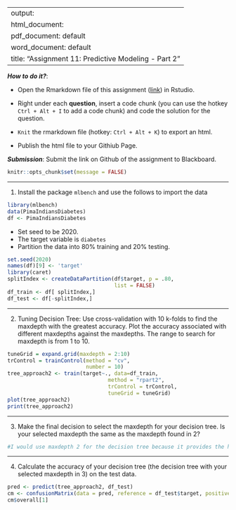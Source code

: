 
---
output: 
  html_document:
  pdf_document: default
  word_document: default
title: "Assignment 11: Predictive Modeling - Part 2"
---

***How to do it?***: 

- Open the Rmarkdown file of this assignment ([link](fa2021_assignment11.Rmd)) in Rstudio. 

- Right under each **question**, insert  a code chunk (you can use the hotkey `Ctrl + Alt + I` to add a code chunk) and code the solution for the question. 

- `Knit` the rmarkdown file (hotkey: `Ctrl + Alt + K`) to export an html.  

-  Publish the html file to your Githiub Page. 

***Submission***: Submit the link on Github of the assignment to Blackboard.

```r
knitr::opts_chunk$set(message = FALSE)
```


-------

1. Install the package `mlbench` and use the follows to import the data

```r
library(mlbench)
data(PimaIndiansDiabetes)
df <- PimaIndiansDiabetes
```

- Set seed to be 2020. 
- The target variable is `diabetes`
- Partition the data into 80% training and 20% testing.  
```r
set.seed(2020)
names(df)[9] <- 'target'
library(caret)
splitIndex <- createDataPartition(df$target, p = .80, 
                                  list = FALSE)
df_train <- df[ splitIndex,]
df_test <- df[-splitIndex,]
```

-------

2. Tuning Decision Tree:  Use cross-validation with 10 k-folds to find the maxdepth with the greatest accuracy. Plot the accuracy associated with different maxdepths against the maxdepths. The range to search for maxdepth is from 1 to 10. 
```r
tuneGrid = expand.grid(maxdepth = 2:10)
trControl = trainControl(method = "cv",
                         number = 10)
tree_approach2 <- train(target~., data=df_train, 
                                method = "rpart2", 
                                trControl = trControl,
                                tuneGrid = tuneGrid)
plot(tree_approach2)
print(tree_approach2)
```

-------

3. Make the final decision to select the maxdepth for your decision tree.  Is your selected maxdepth the same as the maxdepth found in 2? 
```r
#I would use maxdepth 2 for the decision tree because it provides the highest accuracy with the lowest number of trees. This is the same choice as Caret  in 2. 
```

-------

4. Calculate the accuracy of your decision tree (the decision tree with your selected maxdepth in 3) on the test data. 
```r
pred <- predict(tree_approach2, df_test)
cm <- confusionMatrix(data = pred, reference = df_test$target, positive = "pos")
cm$overall[1]
```

